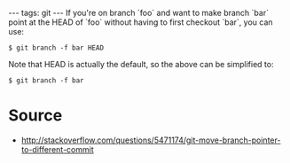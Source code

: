 ---
tags: git
---
If you're on branch `foo` and want to make branch `bar` point at the HEAD of `foo` without having to first checkout `bar`, you can use:

<pre lang="shell">$ git branch -f bar HEAD</pre>

Note that HEAD is actually the default, so the above can be simplified to:

<pre lang="shell">$ git branch -f bar</pre>

= Source =

* http://stackoverflow.com/questions/5471174/git-move-branch-pointer-to-different-commit
